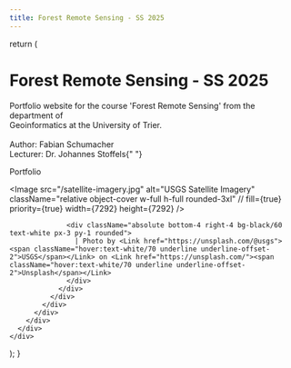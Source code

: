 ```yaml
---
title: Forest Remote Sensing - SS 2025
---
```




  return (
    <div className="home-content">
      <div className="content-container">
        <h1 className="headline">Forest Remote Sensing - SS 2025</h1>
        <p className="subtitle">
          Portfolio website for the course 'Forest Remote Sensing' from the department of 
          <br className="max-md:hidden" /> 
          Geoinformatics at the University of Trier. 
          <br className="max-md:hidden" />
          <br className="max-md:hidden" /> 
          <span className="font-bold">Author:</span> Fabian Schumacher
          <br className="max-md:hidden" /> 
          <span className="font-bold">Lecturer:</span> Dr. Johannes Stoffels{" "}
        </p>
        <p className="subtitle">
          <Link className={styles.cta} href="/portfolio/introduction">
            <span>Portfolio</span>
            <span className="flex items-center">
              <ArrowRightIcon className="h-4 w-4 ml-2" />
            </span>
          </Link>
        </p>
      </div>
      <div className="features-container x:border-b nextra-border">
        <div className="content-container">
          <div className="container relative max-w-screen-2xl items-center">
            <div className="w-full">
              <div className="relative flex justify-around h-full w-full">
                <div className="w-full h-full">
                  <Image
                    src="/satellite-imagery.jpg"
                    alt="USGS Satellite Imagery"
                    className="relative object-cover w-full h-full rounded-3xl"
                    // fill={true}
                    priority={true}
                    width={7292}
                    height={7292}
                  />

                  <div className="absolute bottom-4 right-4 bg-black/60 text-white px-3 py-1 rounded">
                    | Photo by <Link href="https://unsplash.com/@usgs"><span className="hover:text-white/70 underline underline-offset-2">USGS</span></Link> on <Link href="https://unsplash.com/"><span className="hover:text-white/70 underline underline-offset-2">Unsplash</span></Link>
                  </div>
                </div>
              </div>
            </div>
          </div>
        </div>
      </div>
    </div>

);
}
